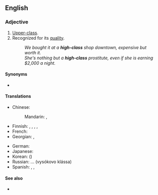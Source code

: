 ==English==

===Adjective===
{{en-adj|head=[[high]]-[[class]]}}

# [[upper-class|Upper-class]].
# Recognized for its [[quality]].
#: ''We bought it at a '''high-class''' shop downtown, expensive but worth it.''
#: ''She's nothing but a '''high-class''' prostitute, even if she is earning $2,000 a night.''

====Synonyms====
* {{l|en|upscale}}

====Translations====
{{trans-top|recognized for quality}}
* Chinese:
*: Mandarin: {{t+|cmn|高級|sc=Hani}}, {{t+|cmn|高级|tr=gāojí|sc=Hani}}
* Finnish: {{t+|fi|korkealaatuinen}}, {{t|fi|korkealuokkainen}}, {{t+|fi|laadukas}}, {{t+|fi|tasokas}}, {{t+|fi|korkeatasoinen}}
* French: {{t+|fr|haut de gamme|m|f}}
* Georgian: {{t|ka|მაღალი კლასის}}, {{t|ka|მაღალხარისხიანი}}
{{trans-mid}}
* German: {{t+|de|gehoben}}
* Japanese: {{t+|ja|高級|tr=こうきゅうな, kōkyū-na|alt=高級な|sc=Jpan}}
* Korean: {{t+|ko|고급|sc=Kore}} ({{t+|ko|高級|sc=Kore}})
* Russian: ... {{l|ru|высокий|высокого}} {{l|ru|класс|класса}} (vysókovo klássa)
* Spanish: {{t|es|de [[nivel alto]]}}, {{t+|es|lujoso}}, {{t+|es|exclusivo}}
{{trans-bottom}}

====See also====
* {{l|en|classy}}